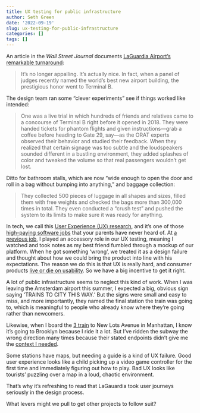 ```yaml
---
title: UX testing for public infrastructure
author: Seth Green
date: '2022-09-19'
slug: ux-testing-for-public-infrastructure
categories: []
tags: []
---
```


An article in the _Wall Street Journal_ documents [LaGuardia Airport's remarkable turnaround](https://www.wsj.com/articles/laguardia-airport-renovation-lga-terminal-b-11663203700):

> It’s no longer appalling. It’s actually nice. In fact, when a panel of judges recently named the world’s best new airport building, the prestigious honor went to Terminal B.

The design team ran some "clever experiments" see if things worked like intended: 

> One was a live trial in which hundreds of friends and relatives came to a concourse of Terminal B right before it opened in 2018. They were handed tickets for phantom flights and given instructions—grab a coffee before heading to Gate 29, say—as the ORAT experts observed their behavior and studied their feedback. When they realized that certain signage was too subtle and the loudspeakers sounded different in a bustling environment, they added splashes of color and tweaked the volume so that real passengers wouldn’t get lost. 

Ditto for bathroom stalls, which are now "wide enough to open the door and roll in a bag without bumping into anything," and baggage collection:

> They collected 500 pieces of luggage in all shapes and sizes, filled them with free weights and checked the bags more than 300,000 times in total. They even conducted a “crush test” and pushed the system to its limits to make sure it was ready for anything. 

In tech, we call this [User Experience (UX) research](https://www.edx.org/course/ux-research), and it's one of those [high-paying software jobs](https://medium.com/@robingomila/from-academia-to-ux-research-25f956ea0d57) that your parents have never heard of. At [a previous job](https://codeocean.com/), I played an accessory role in our UX testing, meaning I watched and took notes as my best friend fumbled through a mockup of our platform. When he got something 'wrong', we treated it as a design failure and thought about how we could bring the product into line with his expectations. The reason we do this is that UX is really hard, and consumer products [live or die on usability](https://twitter.com/patio11/status/1569292331979014144). So we have a big incentive to get it right.

A lot of public infrastructure seems to neglect this kind of work. When I was leaving the Amsterdam airport this summer, I expected a big, obvious sign saying 'TRAINS TO CITY THIS WAY.' But the signs were small and easy to miss, and more importantly, they named the final station the train was going to, which is meaningful to people who already know where they're going rather than newcomers.

Likewise, when I board the [3 train](https://en.wikipedia.org/wiki/3_(New_York_City_Subway_service)) to New Lots Avenue in Manhattan, I know it's going to Brooklyn because I ride it a lot. But I've ridden the subway the wrong direction many times because their stated endpoints didn't give me the [context I needed](https://marginalrevolution.com/marginalrevolution/2022/02/context-is-that-which-is-scarce-2.html).

Some stations have maps, but needing a guide is a kind of UX failure. Good user experience looks like a child picking up a video game controller for the first time and immediately figuring out how to play. Bad UX looks like tourists' puzzling over a map in a loud, chaotic environment. 

That's why it's refreshing to read that LaGauardia took user journeys seriously in the design process. 
 
What levers might we pull to get other projects to follow suit? 